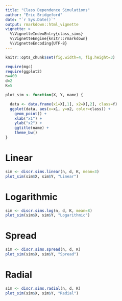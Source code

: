 ```yaml
---
title: "Class Dependence Simulations"
author: "Eric Bridgeford"
date: "`r Sys.Date()`"
output: rmarkdown::html_vignette
vignette: >
  %\VignetteIndexEntry{class_sims}
  %\VignetteEngine{knitr::rmarkdown}
  %\VignetteEncoding{UTF-8}
---
```


```r
knitr::opts_chunk$set(fig.width=4, fig.height=3)
```

```r
require(mgc)
require(ggplot2)
n=400
d=2
K=5
```

```r
plot_sim <- function(X, Y, name) {

  data <- data.frame(x1=X[,1], x2=X[,2], class=Y)
  ggplot(data, aes(x=x1, y=x2, color=class)) +
    geom_point() +
    xlab("x1") +
    ylab("x2") +
    ggtitle(name) +
    theme_bw()
}
```

# Linear

```r
sim <- discr.sims.linear(n, d, K, mean=3)
plot_sim(sim$X, sim$Y, "Linear")
```

# Logarithmic

```r
sim <- discr.sims.log(n, d, K, mean=8)
plot_sim(sim$X, sim$Y, "Logarithmic")
```

# Spread

```r
sim <- discr.sims.spread(n, d, K)
plot_sim(sim$X, sim$Y, "Spread")
```


# Radial

```r
sim <- discr.sims.radial(n, d, K)
plot_sim(sim$X, sim$Y, "Radial")
```
